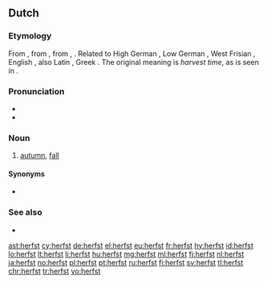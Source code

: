 ==Dutch==

===Etymology===
From {{etyl|odt|nl}} {{m|odt|*hervist}}, from {{etyl|gem-pro|nl}} {{m|gem-pro|*harbistaz}}, from {{etyl|ine-pro|nl}} {{m|ine-pro|*kerp-}}, {{m|ine-pro|*skerp-}}. Related to High German {{term|Herbst|lang=de}}, Low German {{term|harvst|lang=nds}}, West Frisian {{term|hjerst|lang=fy}}, English {{term|harvest|lang=en}}, also Latin {{term|carpere||to [[pick]], to [[pluck]]|lang=la}}, Greek {{term|καρπός|tr=karpos||fruit, harvest|lang=grc}}. The original meaning is ''harvest time'', as is seen in {{term|herfstmaand|lang=nl}}.

===Pronunciation===
* {{IPA|/ɦɛr(ə)fst/|lang=nl}}
* {{audio|nl-herfst.ogg|Audio (Netherlands)|lang=nl}}

===Noun===
{{nl-noun|m|-|-}}

# [[autumn]], [[fall]]

====Synonyms====
* {{l|nl|najaar}}

===See also===
* {{list:seasons/nl}}

[[ast:herfst]]
[[cy:herfst]]
[[de:herfst]]
[[el:herfst]]
[[eu:herfst]]
[[fr:herfst]]
[[hy:herfst]]
[[id:herfst]]
[[lo:herfst]]
[[lt:herfst]]
[[li:herfst]]
[[hu:herfst]]
[[mg:herfst]]
[[ml:herfst]]
[[fj:herfst]]
[[nl:herfst]]
[[ja:herfst]]
[[no:herfst]]
[[pl:herfst]]
[[pt:herfst]]
[[ru:herfst]]
[[fi:herfst]]
[[sv:herfst]]
[[tl:herfst]]
[[chr:herfst]]
[[tr:herfst]]
[[vo:herfst]]